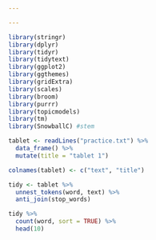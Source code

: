 ```yaml
---

---
```



```r
library(stringr)
library(dplyr)
library(tidyr)
library(tidytext)
library(ggplot2)
library(ggthemes)
library(gridExtra)
library(scales)
library(broom)
library(purrr)
library(topicmodels)
library(tm)
library(SnowballC) #stem

```

```r
tablet <- readLines("practice.txt") %>%
  data_frame() %>%
  mutate(title = "tablet 1") 

colnames(tablet) <- c("text", "title")

tidy <- tablet %>%
  unnest_tokens(word, text) %>%
  anti_join(stop_words)
```
```r
tidy %>%
  count(word, sort = TRUE) %>%
  head(10)
```





